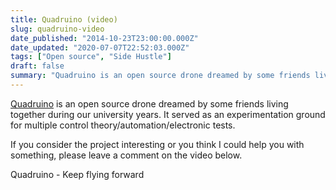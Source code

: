 ```yaml
---
title: Quadruino (video)
slug: quadruino-video
date_published: "2014-10-23T23:00:00.000Z"
date_updated: "2020-07-07T22:52:03.000Z"
tags: ["Open source", "Side Hustle"]
draft: false
summary: "Quadruino is an open source drone dreamed by some friends living together during our university years. It served as an experimentation ground for multiple control theory/automation/electronic tests."
---
```


[Quadruino](http://www.quadruino.com/) is an open source drone dreamed by some friends living together during our university years. It served as an experimentation ground for multiple control theory/automation/electronic tests.

If you consider the project interesting or you think I could help you with something, please leave a comment on the video below.

Quadruino - Keep flying forward
